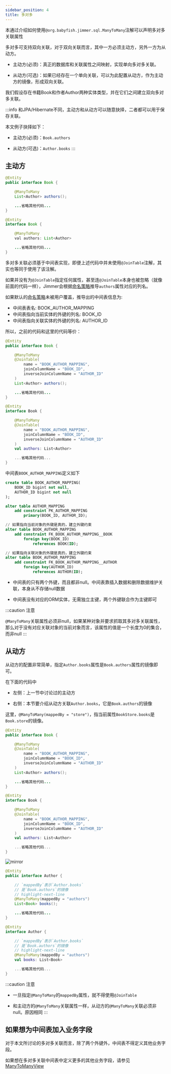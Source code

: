 ```yaml
---
sidebar_position: 4
title: 多对多
---
```



本通过介绍如何使用`@org.babyfish.jimmer.sql.ManyToMany`注解可以声明多对多关联属性

多对多可支持双向关联，对于双向关联而言，其中一方必须主动方，另外一方为从动方。

-   主动方(必须)：真正的数据库和关联属性之间映射，实现单向多对多关联。

-   从动方(可选)：如果已经存在一个单向关联，可以为此配置从动方，作为主动方的镜像，形成双向关联。

我们假设存在书籍Book和作者Author两种实体类型，并在它们之间建立双向多对多关联。

:::info
和JPA/Hibernate不同，主动方和从动方可以随意抉择，二者都可以用于保存关联。

本文例子抉择如下：

-   主动方(必须)：`Book.authors`

-   从动方(可选)：`Author.books`
:::

## 主动方

<Tabs groupId="language">
<TabItem value="java" label="Java">

```java title="Book.java"
@Entity
public interface Book {

    @ManyToMany
    List<Author> authors();

    ...省略其他代码...
}
```

</TabItem>
<TabItem value="kotlin" label="Kotlin">

```java title="Book.kt"
@Entity
interface Book {

    @ManyToMany
    val authors: List<Author>

    ...省略其他代码...
}
```

</TabItem>
</Tabs>

多对多关联必须基于中间表实现，即便上述代码中并未使用`@JoinTable`注解，其实也等同于使用了该注解。

如果并没有为`@JoinTable`指定任何属性，甚至连`@JoinTable`本身也被忽略（就像前面的代码一样），Jimmer会根据[命名策略](../naming-strategy)推导`authors`属性对应的列名。

如果默认的[命名策略](../naming-strategy)未被用户覆盖，推导出的中间表信息为:

-   中间表表名: BOOK_AUTHOR_MAPPING
-   中间表指向当前实体的外键的列名: BOOK_ID
-   中间表指向关联实体的外键的列名: AUTHOR_ID

所以，之前的代码和这里的代码等价：

<Tabs groupId="language">
<TabItem value="java" label="Java">

```java title="Book.java"
@Entity
public interface Book {

    @ManyToMany
    @JoinTable(
        name = "BOOK_AUTHOR_MAPPING",
        joinColumnName = "BOOK_ID",
        inverseJoinColumnName = "AUTHOR_ID"
    )
    List<Author> authors();

    ...省略其他代码...
}
```

</TabItem>
<TabItem value="kotlin" label="Kotlin">

```kotlin title="Book.kt"
@Entity
interface Book {

    @ManyToMany
    @JoinTable(
        name = "BOOK_AUTHOR_MAPPING",
        joinColumnName = "BOOK_ID",
        inverseJoinColumnName = "AUTHOR_ID"
    )
    val authors: List<Author>

    ...省略其他代码...
}
```

</TabItem>
</Tabs>

中间表`BOOK_AUTHOR_MAPPING`定义如下

```sql
create table BOOK_AUTHOR_MAPPING(
    BOOK_ID bigint not null,
    AUTHOR_ID bigint not null
);

alter table AUTHOR_MAPPING
    add constraint PK_AUTHOR_MAPPING
        primary(BOOK_ID, AUTHOR_ID);

// 如果指向当前对象的外键是真的，建立外键约束
alter table BOOK_AUTHOR_MAPPING
    add constraint FK_BOOK_AUTHOR_MAPPING__BOOK
        foreign key(BOOK_ID)
            references BOOK(ID);

// 如果指向关联对象的外键是真的，建立外键约束
alter table BOOK_AUTHOR_MAPPING
    add constraint FK_BOOK_AUTHOR_MAPPING__AUTHOR
        foreign key(AUTHOR_ID)
            references AUTHOR(ID);
```

-   中间表的只有两个外键，而且都非null。中间表靠插入数据和删除数据维护关联，本身从不存储null数据

-   中间表没有对应的ORM实体，无需独立主键，两个外键联合作为主键即可

:::caution
注意

`@ManyToMany`关联属性必须非null，如果某种对象并要求抓取其多对多关联属性，那么对于没有对应关联对象的当前对象而言，该属性的值是一个长度为0的集合，而非null
:::

## 从动方

从动方的配置非常简单，指定`Author.books`属性是`Book.authors`属性的镜像即可。

在下面的代码中

-   左侧：上一节中讨论过的主动方

-   右侧：本节要介绍从动方关联`Author.books`，它是`Book.authors`的镜像

这里，`@ManyToMany(mappedBy = "store")`，指当前属性`BookStore.books`是`Book.store`的镜像。

<div style={{display: 'flex', alignItems: 'start'}}>
<div>

<Tabs groupId="language">
<TabItem value="java" label="Java">

```java title="Book.java"
@Entity
public interface Book {

    @ManyToMany
    @JoinTable(
        name = "BOOK_AUTHOR_MAPPING",
        joinColumnName = "BOOK_ID",
        inverseJoinColumnName = "AUTHOR_ID"
    )
    List<Author> authors();

    ...省略其他代码...
}
```

</TabItem>
<TabItem value="kotlin" label="Kotlin">

```kotlin title="Book.kt"
@Entity
interface Book {

    @ManyToMany
    @JoinTable(
        name = "BOOK_AUTHOR_MAPPING",
        joinColumnName = "BOOK_ID",
        inverseJoinColumnName = "AUTHOR_ID"
    )
    val authors: List<Author>

    ...省略其他代码...
}
```

</TabItem>
</Tabs>

</div>
<div>

![mirror](@site/static/img/mirror.svg)

</div>
<div>

<Tabs groupId="language">
<TabItem value="java" label="Java">

```java title="Author.java"
@Entity
public interface Author {

    // `mappedBy`表示`Author.books`
    // 是`Book.authors`的镜像
    // highlight-next-line
    @ManyToMany(mappedBy = "authors")
    List<Book> books();

    ...省略其他代码...
}
```

</TabItem>
<TabItem value="kotlin" label="Kotlin">

```kotlin title="Author.kt"
@Entity
interface Author {

    // `mappedBy`表示`Author.books`
    // 是`Book.authors`的镜像
    // highlight-next-line
    @ManyToMany(mappedBy = "authors")
    val books: List<Book>

    ...省略其他代码...
}
```

</TabItem>
</Tabs>

</div>
</div>

:::caution
注意

-   一旦指定`@ManyToMany`的`mappedBy`属性，就不得使用`@JoinTable`

-   和主动方的`@ManyToMany`关联属性一样，从动方的`@ManyToMany`关联必须非null。原因相同
:::

## 如果想为中间表加入业务字段

对于本文所讨论的多对多关联而言，除了两个外键外，中间表不得定义其他业务字段。

如果想在多对多关联中间表中定义更多的其他业务字段，请参见[ManyToManyView](../../advanced/view/many-to-many-view)